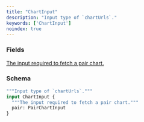 ```yaml
---
title: "ChartInput"
description: "Input type of `chartUrls`."
keywords: ['ChartInput']
noindex: true
---
```


### Fields

<a href="/api-reference/types/pairchartinput">
  <ResponseField name="pair" type="PairChartInput">
    The input required to fetch a pair chart.
  </ResponseField>
</a>

### Schema


```graphql 
"""Input type of `chartUrls`."""
input ChartInput {
  """The input required to fetch a pair chart."""
  pair: PairChartInput
}
```
